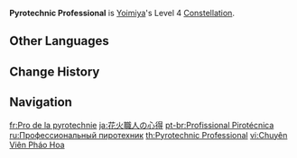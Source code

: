 {{Constellation Infobox
|image       = Constellation Pyrotechnic Professional.png
|description = When Yoimiya's own Aurous Blaze triggers an explosion, [[Niwabi Fire-Dance]]'s CD is decreased by 1.2.
|level       = 4
|character   = Yoimiya
|utility1    = Cooldown Reduction
}}
'''Pyrotechnic Professional''' is [[Yoimiya]]'s Level 4 [[Constellation]].

==Other Languages==
{{Other Languages
|en      = Pyrotechnic Professional
|zhs     = 花火职人心得
|zhs_rm  = Huāhuǒ Zhírén Xīndé
|zht     = 花火職人心得
|zht_rm  = Huāhuǒ Zhírén Xīndé
|zh_tl   = Firework Maker's Knowledge
|ja      = 花火職人の心得
|ja_rm   = Hanabi Shokunin no Kokoroe
|ja_tl   = Firework Maker's Knowledge
|ko      = 폭죽장인의 깨달음
|ko_rm   = Pokjukjang'in-ui Kkaedareum
|ko_tl   = Enlightenment of Firework Master
|es      = Conocimiento pirotécnico
|es_tl   = Pyrotechnic Knowledge
|fr      = Pro de la pyrotechnie
|fr_tl   = Pro of Pyrotechnics
|ru      = Профессиональный пиротехник
|ru_tl   = Professional Pyrotechnician
|th      = Pyrotechnic Professional
|vi      = Chuyên Viên Pháo Hoa
|vi_tl   = 
|de      = Versierte Pyrotechnik
|de_tl   = Versed Pyrotechnics
|id      = Pyrotechnic Professional
|pt      = Profissional Pirotécnica
|pt_tl   = Pyrotechnic Professional
|tr      = Havai Fişek Uzmanı
|tr_tl   = Fireworks Expert
|it      = Esperta di pirotecnica
|it_tl   = Pyrotechnics Expert
}}

==Change History==
{{Change History|2.0}}

==Navigation==
{{Talent Navbox|Yoimiya}}

[[fr:Pro de la pyrotechnie]]
[[ja:花火職人の心得]]
[[pt-br:Profissional Pirotécnica]]
[[ru:Профессиональный пиротехник]]
[[th:Pyrotechnic Professional]]
[[vi:Chuyên Viên Pháo Hoa]]